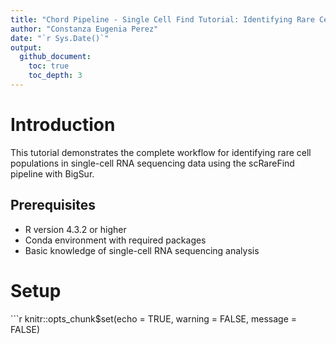 ```yaml
---
title: "Chord Pipeline - Single Cell Find Tutorial: Identifying Rare Cell Populations with BigSur"
author: "Constanza Eugenia Perez"
date: "`r Sys.Date()`"
output:
  github_document:
    toc: true
    toc_depth: 3
---
```


# Introduction

This tutorial demonstrates the complete workflow for identifying rare cell populations in single-cell RNA sequencing data using the scRareFind pipeline with BigSur.

## Prerequisites

- R version 4.3.2 or higher
- Conda environment with required packages
- Basic knowledge of single-cell RNA sequencing analysis

# Setup

```r
knitr::opts_chunk$set(echo = TRUE, warning = FALSE, message = FALSE)

